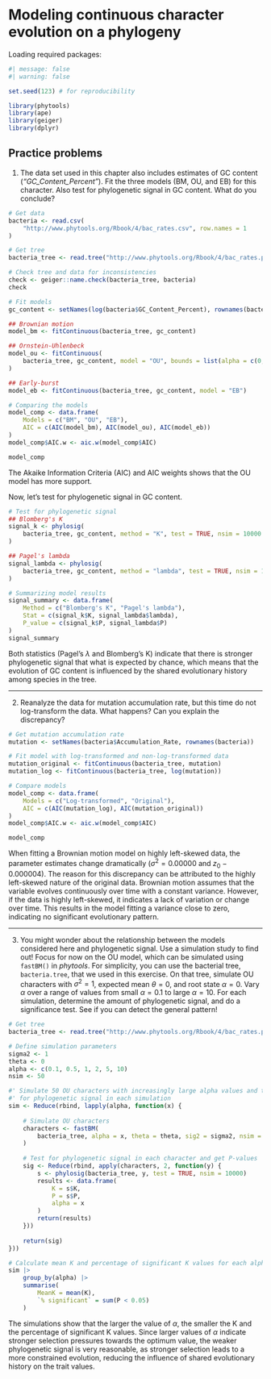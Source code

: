 
# Modeling continuous character evolution on a phylogeny

Loading required packages:

```r
#| message: false
#| warning: false

set.seed(123) # for reproducibility

library(phytools)
library(ape)
library(geiger)
library(dplyr)
```


## Practice problems

1. The data set used in this chapter also includes estimates 
of GC content (*"GC_Content_Percent"*). Fit the three models (BM, OU, and EB) 
for this character. Also test for phylogenetic signal in GC content. 
What do you conclude?

```r
# Get data
bacteria <- read.csv(
    "http://www.phytools.org/Rbook/4/bac_rates.csv", row.names = 1
)

# Get tree
bacteria_tree <- read.tree("http://www.phytools.org/Rbook/4/bac_rates.phy")

# Check tree and data for inconsistencies
check <- geiger::name.check(bacteria_tree, bacteria)
check

# Fit models
gc_content <- setNames(log(bacteria$GC_Content_Percent), rownames(bacteria))

## Brownian motion
model_bm <- fitContinuous(bacteria_tree, gc_content)

## Ornstein-Uhlenbeck
model_ou <- fitContinuous(
    bacteria_tree, gc_content, model = "OU", bounds = list(alpha = c(0, 10))
)

## Early-burst
model_eb <- fitContinuous(bacteria_tree, gc_content, model = "EB")

# Comparing the models
model_comp <- data.frame(
    Models = c("BM", "OU", "EB"),
    AIC = c(AIC(model_bm), AIC(model_ou), AIC(model_eb))
)
model_comp$AIC.w <- aic.w(model_comp$AIC)

model_comp
```

The Akaike Information Criteria (AIC) and AIC weights shows that the OU model
has more support.

Now, let's test for phylogenetic signal in GC content.

```r
# Test for phylogenetic signal
## Blomberg's K
signal_k <- phylosig(
    bacteria_tree, gc_content, method = "K", test = TRUE, nsim = 10000
)

## Pagel's lambda
signal_lambda <- phylosig(
    bacteria_tree, gc_content, method = "lambda", test = TRUE, nsim = 1000
)

# Summarizing model results
signal_summary <- data.frame(
    Method = c("Blomberg's K", "Pagel's lambda"),
    Stat = c(signal_k$K, signal_lambda$lambda),
    P_value = c(signal_k$P, signal_lambda$P)
)
signal_summary
```

Both statistics (Pagel's $\lambda$ and Blomberg's K) indicate that there is
stronger phylogenetic signal that what is expected by chance, which
means that the evolution of GC content is influenced by the shared
evolutionary history among species in the tree.


---

2. Reanalyze the data for mutation accumulation rate, but this time do not
log-transform the data. What happens? Can you explain the discrepancy?

```r
# Get mutation accumulation rate
mutation <- setNames(bacteria$Accumulation_Rate, rownames(bacteria))

# Fit model with log-transformed and non-log-transformed data
mutation_original <- fitContinuous(bacteria_tree, mutation)
mutation_log <- fitContinuous(bacteria_tree, log(mutation))

# Compare models
model_comp <- data.frame(
    Models = c("Log-transformed", "Original"),
    AIC = c(AIC(mutation_log), AIC(mutation_original))
)
model_comp$AIC.w <- aic.w(model_comp$AIC)

model_comp
```

When fitting a Brownian motion model on highly left-skewed data,
the parameter estimates change dramatically ($\sigma^2 = 0.00000$ and
$z_0 - 0.000004$). The reason for this discrepancy can be attributed to 
the highly left-skewed nature of the original data. Brownian motion assumes 
that the variable evolves continuously over time with a constant variance.
However, if the data is highly left-skewed, it indicates a lack of variation 
or change over time. This results in the model fitting a variance close to 
zero, indicating no significant evolutionary pattern.

---

3. You might wonder about the relationship between the models considered here 
and phylogenetic signal. Use a simulation study to find out! Focus for now 
on the OU model, which can be simulated using `fastBM()` in *phytools*. 
For simplicity, you can use the bacterial tree, `bacteria.tree`, 
that we used in this exercise. On that tree, simulate OU characters 
with $\sigma^2 = 1$, expected mean $\theta = 0$, and root state $\alpha = 0$. 
Vary $\alpha$ over a range of values from small $\alpha = 0.1$ to 
large $\alpha = 10$. For each simulation, determine the amount of 
phylogenetic signal, and do a significance test. See if you can detect the 
general pattern!

```r
# Get tree
bacteria_tree <- read.tree("http://www.phytools.org/Rbook/4/bac_rates.phy")

# Define simulation parameters
sigma2 <- 1
theta <- 0
alpha <- c(0.1, 0.5, 1, 2, 5, 10)
nsim <- 50

#' Simulate 50 OU characters with increasingly large alpha values and test
#' for phylogenetic signal in each simulation
sim <- Reduce(rbind, lapply(alpha, function(x) {
    
    # Simulate OU characters
    characters <- fastBM(
        bacteria_tree, alpha = x, theta = theta, sig2 = sigma2, nsim = nsim
    )
    
    # Test for phylogenetic signal in each character and get P-values
    sig <- Reduce(rbind, apply(characters, 2, function(y) {
        s <- phylosig(bacteria_tree, y, test = TRUE, nsim = 10000)
        results <- data.frame(
            K = s$K, 
            P = s$P,
            alpha = x
        )
        return(results)
    }))
    
    return(sig)
}))

# Calculate mean K and percentage of significant K values for each alpha
sim |>
    group_by(alpha) |>
    summarise(
        MeanK = mean(K),
        `% significant` = sum(P < 0.05)
    )
```

The simulations show that the larger the value of $\alpha$, the smaller
the K and the percentage of significant K values. Since larger values of
$\alpha$ indicate stronger selection pressures towards the optimum value,
the weaker phylogenetic signal is very reasonable, as stronger selection
leads to a more constrained evolution, reducing the influence of shared
evolutionary history on the trait values.

